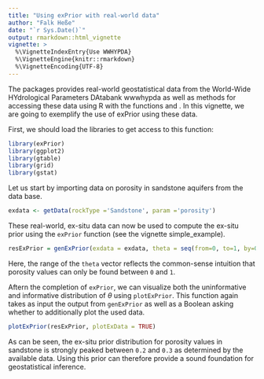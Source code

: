 ```yaml
---
title: "Using exPrior with real-world data"
author: "Falk Heße"
date: "`r Sys.Date()`"
output: rmarkdown::html_vignette
vignette: >
  %\VignetteIndexEntry{Use WWHYPDA}
  %\VignetteEngine{knitr::rmarkdown}
  %\VignetteEncoding{UTF-8}
---
```


The \pkg{exPrior} packages provides real-world geostatistical data from the World-Wide HYdrological Parameters DAtabank wwwhypda as well as methods for accessing these data using R with the functions \texttt{viewInfo()} and \texttt{getData()}. In this vignette, we are going to exemplify the use of exPrior using these data.

First, we should load the libraries to get access to this function:

```r
library(exPrior)
library(ggplot2)
library(gtable)
library(grid)
library(gstat)
```

Let us start by importing data on porosity in sandstone aquifers from the data base.
 
```r
exdata <- getData(rockType ='Sandstone', param ='porosity')
```
  
These real-world, ex-situ data can now be used to compute the ex-situ prior using the `exPrior` function (see the vignette simple_example).

```r
resExPrior = genExPrior(exdata = exdata, theta = seq(from=0, to=1, by=0.01))
```

Here, the range of the `theta` vector reflects the common-sense intuition that porosity values can only be found between `0` and `1`.

Aftern the completion of `exPrior`, we can visualize both the uninformative and informative distribution of $\theta$ using `plotExPrior`. This function again takes as input the output from `genExPrior` as well as a Boolean asking whether to additionally plot the used data.

```r
plotExPrior(resExPrior, plotExData = TRUE)
```

As can be seen, the ex-situ prior distribution for porosity values in sandstone is strongly peaked between `0.2` and `0.3` as determined by the available data. Using this prior can therefore provide a sound foundation for geostatistical inference. 


<!-- # From the vignette generated by default -->

<!-- Vignettes are long form documentation commonly included in packages. Because they are part of the distribution of the package, they need to be as compact as possible. The `html_vignette` output type provides a custom style sheet (and tweaks some options) to ensure that the resulting html is as small as possible. The `html_vignette` format: -->

<!-- - Never uses retina figures -->
<!-- - Has a smaller default figure size -->
<!-- - Uses a custom CSS stylesheet instead of the default Twitter Bootstrap style -->

<!-- ## Vignette Info -->

<!-- Note the various macros within the `vignette` section of the metadata block above. These are required in order to instruct R how to build the vignette. Note that you should change the `title` field and the `\VignetteIndexEntry` to match the title of your vignette. -->

<!-- ## Styles -->

<!-- The `html_vignette` template includes a basic CSS theme. To override this theme you can specify your own CSS in the document metadata as follows: -->

<!--     output: -->
<!--       rmarkdown::html_vignette: -->
<!--         css: mystyles.css -->

<!-- ## Figures -->

<!-- The figure sizes have been customised so that you can easily put two images side-by-side. -->

<!-- ```{r, fig.show='hold'} -->
<!-- plot(1:10) -->
<!-- plot(10:1) -->
<!-- ``` -->

<!-- You can enable figure captions by `fig_caption: yes` in YAML: -->

<!--     output: -->
<!--       rmarkdown::html_vignette: -->
<!--         fig_caption: yes -->

<!-- Then you can use the chunk option `fig.cap = "Your figure caption."` in **knitr**. -->

<!-- ## More Examples -->

<!-- You can write math expressions, e.g. $Y = X\beta + \epsilon$, footnotes^[A footnote here.], and tables, e.g. using `knitr::kable()`. -->

<!-- ```{r, echo=FALSE, results='asis'} -->
<!-- knitr::kable(head(mtcars, 10)) -->
<!-- ``` -->

<!-- Also a quote using `>`: -->

<!-- > "He who gives up [code] safety for [code] speed deserves neither." -->
<!-- ([via](https://twitter.com/hadleywickham/status/504368538874703872)) -->
